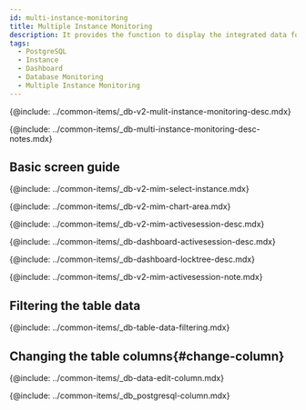 ```yaml
---
id: multi-instance-monitoring
title: Multiple Instance Monitoring
description: It provides the function to display the integrated data for key metrics of multiple database instances.
tags:
  - PostgreSQL
  - Instance
  - Dashboard
  - Database Monitoring
  - Multiple Instance Monitoring
---
```



<Note product='PostgreSQL' link='../postgresql-v1/multi-instance-monitoring' />

<!-- Overview-->

{@include: ../common-items/_db-v2-mulit-instance-monitoring-desc.mdx}

{@include: ../common-items/_db-multi-instance-monitoring-desc-notes.mdx}

## Basic screen guide

<ProdImg img='db-multi-instance.png' desc='Multi-instance Monitoring' />

<!-- 인스턴스 선택-->

{@include: ../common-items/_db-v2-mim-select-instance.mdx}

<!-- 차트영역-->

{@include: ../common-items/_db-v2-mim-chart-area.mdx} 

{@include: ../common-items/_db-v2-mim-activesession-desc.mdx}

{@include: ../common-items/_db-dashboard-activesession-desc.mdx}

{@include: ../common-items/_db-dashboard-locktree-desc.mdx}

{@include: ../common-items/_db-v2-mim-activesession-note.mdx}

## Filtering the table data

{@include: ../common-items/_db-table-data-filtering.mdx}

## Changing the table columns{#change-column}

{@include: ../common-items/_db-data-edit-column.mdx}

<!-- 컬럼 정보 안내 -->

{@include: ../common-items/_db_postgresql-column.mdx}
